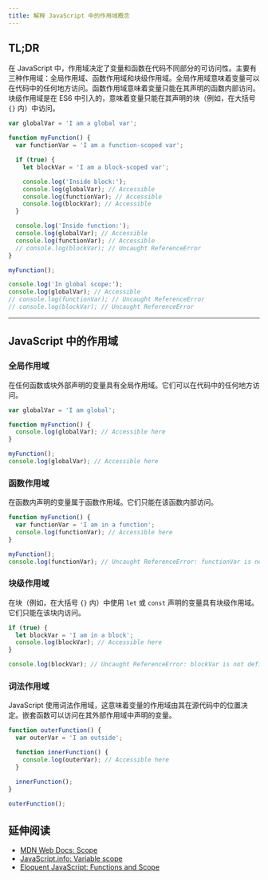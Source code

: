 ```yaml
---
title: 解释 JavaScript 中的作用域概念
---
```


## TL;DR

在 JavaScript 中，作用域决定了变量和函数在代码不同部分的可访问性。主要有三种作用域：全局作用域、函数作用域和块级作用域。全局作用域意味着变量可以在代码中的任何地方访问。函数作用域意味着变量只能在其声明的函数内部访问。块级作用域是在 ES6 中引入的，意味着变量只能在其声明的块（例如，在大括号 `{}` 内）中访问。

```js live
var globalVar = 'I am a global var';

function myFunction() {
  var functionVar = 'I am a function-scoped var';

  if (true) {
    let blockVar = 'I am a block-scoped var';

    console.log('Inside block:');
    console.log(globalVar); // Accessible
    console.log(functionVar); // Accessible
    console.log(blockVar); // Accessible
  }

  console.log('Inside function:');
  console.log(globalVar); // Accessible
  console.log(functionVar); // Accessible
  // console.log(blockVar); // Uncaught ReferenceError
}

myFunction();

console.log('In global scope:');
console.log(globalVar); // Accessible
// console.log(functionVar); // Uncaught ReferenceError
// console.log(blockVar); // Uncaught ReferenceError
```

***

## JavaScript 中的作用域

### 全局作用域

在任何函数或块外部声明的变量具有全局作用域。它们可以在代码中的任何地方访问。

```js live
var globalVar = 'I am global';

function myFunction() {
  console.log(globalVar); // Accessible here
}

myFunction();
console.log(globalVar); // Accessible here
```

### 函数作用域

在函数内声明的变量属于函数作用域。它们只能在该函数内部访问。

```js live
function myFunction() {
  var functionVar = 'I am in a function';
  console.log(functionVar); // Accessible here
}

myFunction();
console.log(functionVar); // Uncaught ReferenceError: functionVar is not defined
```

### 块级作用域

在块（例如，在大括号 `{}` 内）中使用 `let` 或 `const` 声明的变量具有块级作用域。它们只能在该块内访问。

```js live
if (true) {
  let blockVar = 'I am in a block';
  console.log(blockVar); // Accessible here
}

console.log(blockVar); // Uncaught ReferenceError: blockVar is not defined
```

### 词法作用域

JavaScript 使用词法作用域，这意味着变量的作用域由其在源代码中的位置决定。嵌套函数可以访问在其外部作用域中声明的变量。

```js live
function outerFunction() {
  var outerVar = 'I am outside';

  function innerFunction() {
    console.log(outerVar); // Accessible here
  }

  innerFunction();
}

outerFunction();
```

## 延伸阅读

* [MDN Web Docs: Scope](https://developer.mozilla.org/en-US/docs/Glossary/Scope)
* [JavaScript.info: Variable scope](https://javascript.info/var)
* [Eloquent JavaScript: Functions and Scope](https://eloquentjavascript.net/03_functions.html#h_scope)
